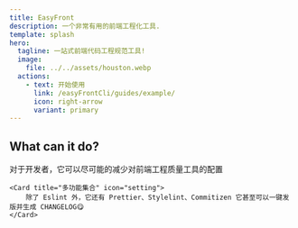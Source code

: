 ```yaml
---
title: EasyFront
description: 一个非常有用的前端工程化工具.
template: splash
hero:
  tagline: 一站式前端代码工程规范工具!
  image:
    file: ../../assets/houston.webp
  actions:
    - text: 开始使用
      link: /easyFrontCli/guides/example/
      icon: right-arrow
      variant: primary
---
```



## What can it do?

<CardGrid stagger>
	<Card title="配置简化" icon="pencil">
		对于开发者，它可以尽可能的减少对前端工程质量工具的配置
	</Card>

	<Card title="多功能集合" icon="setting">
		除了 Eslint 外，它还有 Prettier、Stylelint、Commitizen 它甚至可以一键发版并生成 CHANGELOG😋
	</Card>
</CardGrid>
